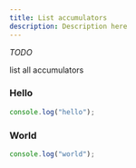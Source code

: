 ```yaml
---
title: List accumulators
description: Description here
---
```



_TODO_

list all accumulators

<Steps>
  
### Hello

```js
console.log("hello");
```

### World

```js
console.log("world");
```

</Steps>
